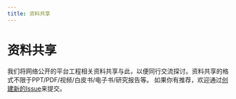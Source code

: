 ```yaml
---
title: 资料共享
---
```


# 资料共享

我们将网络公开的平台工程相关资料共享与此，以便同行交流探讨。资料共享的格式不限于PPT/PDF/视频/白皮书/电子书/研究报告等。 如果你有推荐，欢迎通过[创建新的Issue](https://github.com/PECommunity/community/issues/new?title=资料共享：)来提交。
